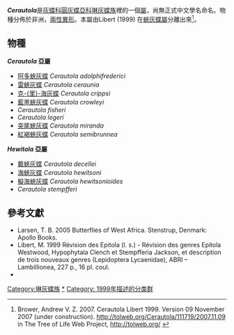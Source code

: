 {{noteTA|G1=Butterfly}}
{{Italic title}}
{{Automatic Taxobox
| taxon = Cerautola
| authority = Libert, 1999
| image = Cerautola hewitsoni.jpg
| image_caption = [[海蛺灰蝶|海蛺灰蝶]]<br />''Cerautola hewitsoni''
| subdivision_ranks = 物種
| subdivision = 共12種，詳閱正文。
| synonyms =
* ''Hewitola'' <small>Libert, 1999</small>
}}

'''''Cerautola'''''是[[灰蝶科|灰蝶科]][[圓灰蝶亞科|圓灰蝶亞科]][[琳灰蝶族|琳灰蝶族]]裡的一個[[屬|屬]]，尚無正式中文學名命名。物種分佈於非洲，[[兩性異形|兩性異形]]。本屬由Libert (1999) 在[[蛺灰蝶屬|蛺灰蝶屬]]分離出來<ref>Brower, Andrew V. Z. 2007. Cerautola Libert 1999. Version 09 November 2007 (under construction). http://tolweb.org/Cerautola/111719/2007.11.09 {{Wayback|url=http://tolweb.org/Cerautola/111719/2007.11.09 |date=20160416075547 }} in The Tree of Life Web Project, http://tolweb.org/ {{Wayback|url=http://tolweb.org/ |date=20110515100516 }}</ref>。

== 物種 ==
'''''Cerautola'' 亞屬'''
* [[阿多蛺灰蝶|阿多蛺灰蝶]] ''Cerautola adolphifrederici''
* [[雷蛺灰蝶|雷蛺灰蝶]] ''Cerautola ceraunia''
* [[克里海灰蝶|克-{里}-海灰蝶]] ''Cerautola crippsi''
* [[藍黑蛺灰蝶|藍黑蛺灰蝶]] ''Cerautola crowleyi''
* ''Cerautola fisheri''
* ''Cerautola legeri''
* [[突尾蛺灰蝶|突尾蛺灰蝶]] ''Cerautola miranda''
* [[紅褐蛺灰蝶|紅褐蛺灰蝶]] ''Cerautola semibrunnea''

'''''Hewitola'' 亞屬'''
* [[戴蛺灰蝶|戴蛺灰蝶]] ''Cerautola decellei''
* [[海蛺灰蝶|海蛺灰蝶]] ''Cerautola hewitsoni''
* [[擬海蛺灰蝶|擬海蛺灰蝶]] ''Cerautola hewitsonioides''
* ''Cerautola stempfferi''
<!--
== 圖集 ==
<gallery>
</gallery>
-->

== 參考文獻 ==
{{reflist}}
* Larsen, T. B. 2005 Butterflies of West Africa. Stenstrup, Denmark: Apollo Books.
* Libert, M. 1999 Révision des Epitola (l. s.) - Révision des genres Epitola Westwood, Hypophytala Clench et Stempfferia Jackson, et description de trois nouveaux genres (Lepidoptera Lycaenidae), ABRI – Lambillionea, 227 p., 16 pl. coul.
* {{Cite book | author = 寿建新 周尧 李宇飞 | title = 世界蝴蝶分類名錄 | location = 中國 | publisher = 陝西科學技術出版社 | date = 2006-04-01 | ISBN = 9787536936768 | language= zh-hans }}

{{Commons category|Cerautola}}

{{圓灰蝶亞科}}
{{Taxonbar}}
[[Category:琳灰蝶族|Category:琳灰蝶族]]
[[Category:Cerautola|*]]
[[Category:_1999年描述的分类群|Category: 1999年描述的分类群]]